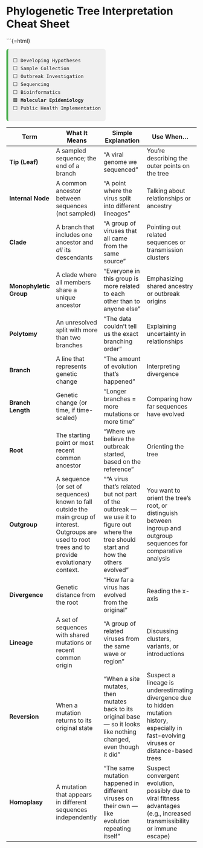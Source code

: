 # Phylogenetic Tree Interpretation Cheat Sheet

```{=html}
<div style="font-family:monospace; font-size: 0.9em; background:#f0f0f0; border-left: 5px solid #4CAF50; padding: 0.75em 1em; margin-top: 1em; border-radius: 6px; width: fit-content;">
⬜ Developing Hypotheses<br>
⬜ Sample Collection<br>
⬜ Outbreak Investigation<br>
⬜ Sequencing<br>
⬜ Bioinformatics<br>
🟩 <strong>Molecular Epidemiology</strong><br>
⬜ Public Health Implementation
</div>



| **Term**            | **What It Means**                                           | **Simple Explanation**                                           | **Use When...**                                                  |
|---------------------|-------------------------------------------------------------|------------------------------------------------------------------|------------------------------------------------------------------|
| **Tip (Leaf)**      | A sampled sequence; the end of a branch                     | “A viral genome we sequenced”                                    | You're describing the outer points on the tree                  |
| **Internal Node**   | A common ancestor between sequences (not sampled)           | “A point where the virus split into different lineages”          | Talking about relationships or ancestry                         |
| **Clade**           | A branch that includes one ancestor and *all* its descendants| “A group of viruses that all came from the same source”          | Pointing out related sequences or transmission clusters         |
| **Monophyletic Group** | A clade where all members share a unique ancestor       | “Everyone in this group is more related to each other than to anyone else” | Emphasizing shared ancestry or outbreak origins         |
| **Polytomy**        | An unresolved split with more than two branches             | “The data couldn’t tell us the exact branching order”            | Explaining uncertainty in relationships                         |
| **Branch**          | A line that represents genetic change                        | “The amount of evolution that’s happened”                        | Interpreting divergence                                         |
| **Branch Length**   | Genetic change (or time, if time-scaled)                    | “Longer branches = more mutations or more time”                  | Comparing how far sequences have evolved                        |
| **Root**            | The starting point or most recent common ancestor           | “Where we believe the outbreak started, based on the reference”  | Orienting the tree                                              |
| **Outgroup**        | A sequence (or set of sequences) known to fall outside the main group of interest. Outgroups are used to root trees and to provide evolutionary context.    | ““A virus that’s related but not part of the outbreak — we use it to figure out where the tree should start and how the others evolved”             | You want to orient the tree's root, or distinguish between ingroup and outgroup sequences for comparative analysis            |
| **Divergence**      | Genetic distance from the root                              | “How far a virus has evolved from the original”                  | Reading the x-axis                                              |
| **Lineage**         | A set of sequences with shared mutations or recent common origin | “A group of related viruses from the same wave or region”   | Discussing clusters, variants, or introductions                |
| **Reversion**       | When a mutation returns to its original state               | “When a site mutates, then mutates back to its original base— so it looks like nothing changed, even though it did” | Suspect a lineage is underestimating divergence due to hidden mutation history, especially in fast-evolving viruses or distance-based trees                    |
| **Homoplasy**       | A mutation that appears in different sequences independently| “The same mutation happened in different viruses on their own — like evolution repeating itself” | Suspect convergent evolution, possibly due to viral fitness advantages (e.g., increased transmissibility or immune escape)               |

